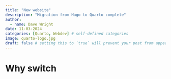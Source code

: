 ```yaml
---
title: "New website"
description: "Migration from Hugo to Quarto complete"
author:
  - name: Dave Wright
date: 11-03-2024
categories: [Quarto, Webdev] # self-defined categories
image: quarto-logo.jpg
draft: false # setting this to `true` will prevent your post from appearing on your listing page until you're ready!
---
```


# Why switch
